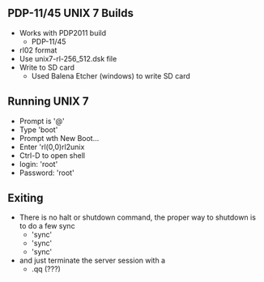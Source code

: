 == PDP-11/45 UNIX 7 Builds ==

* Works with PDP2011 build
** PDP-11/45
* rl02 format
* Use unix7-rl-256_512.dsk file
* Write to SD card
** Used Balena Etcher (windows) to write SD card

== Running UNIX 7 ==

* Prompt is '@'
* Type 'boot'
* Prompt wth New Boot...
* Enter 'rl(0,0)rl2unix
* Ctrl-D to open shell
* login: 'root'
* Password: 'root'

== Exiting ==

* There is no halt or shutdown command, the proper way to shutdown is to do a few sync
** 'sync'
** 'sync'
** 'sync'
* and just terminate the server session with a
** .qq (???)
